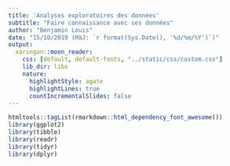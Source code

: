 ```yaml
---
title: 'Analyses exploratoires des données'
subtitle: "Faire connaissance avec ses données"
author: "Benjamin Louis"
date: "15/10/2019 (MàJ: `r format(Sys.Date(), '%d/%m/%Y')`)"
output:
  xaringan::moon_reader:
    css: [default, default-fonts, "../static/css/custom.css"]
    lib_dir: libs
    nature:
      highlightStyle: agate
      highlightLines: true
      countIncrementalSlides: false
---
```


```r
htmltools::tagList(rmarkdown::html_dependency_font_awesome())
library(ggplot2)
library(tibble)
library(readr)
library(tidyr)
library(dplyr)
```